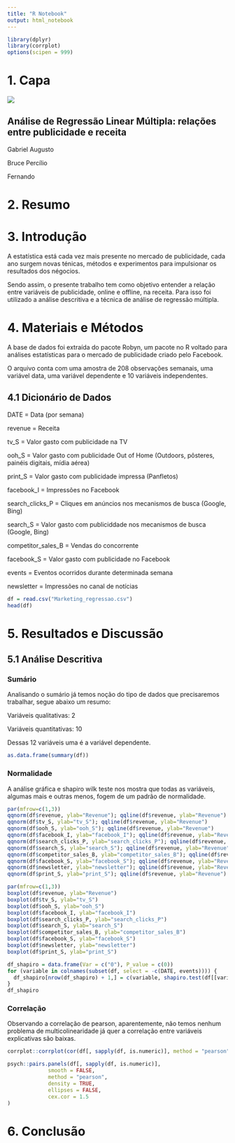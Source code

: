 ```yaml
---
title: "R Notebook"
output: html_notebook
---
```


```r
library(dplyr)
library(corrplot)
options(scipen = 999)
```

# **1. Capa**

![](lightweight_mmm.png)

## **Análise de Regressão Linear Múltipla: relações entre publicidade e receita**

Gabriel Augusto

Bruce Percílio

Fernando

# **2. Resumo**

# **3. Introdução**

A estatística está cada vez mais presente no mercado de publicidade, cada ano surgem novas ténicas, métodos e experimentos para impulsionar os resultados dos négocios.

Sendo assim, o presente trabalho tem como objetivo entender a relação entre variáveis de publicidade, online e offline, na receita. Para isso foi utilizado a análise descritiva e a técnica de análise de regressão múltipla.

# **4. Materiais e Métodos**

A base de dados foi extraída do pacote Robyn, um pacote no R voltado para análises estatísticas para o mercado de publicidade criado pelo Facebook.

O arquivo conta com uma amostra de 208 observações semanais, uma variável data, uma variável dependente e 10 variáveis independentes.

## **4.1 Dicionário de Dados**

DATE = Data (por semana)

revenue = Receita

tv_S = Valor gasto com publicidade na TV

ooh_S = Valor gasto com publicidade Out of Home (Outdoors, pôsteres, painéis digitais, mídia aérea)

print_S = Valor gasto com publicidade impressa (Panfletos)

facebook_I = Impressões no Facebook

search_clicks_P = Cliques em anúncios nos mecanismos de busca (Google, Bing)

search_S = Valor gasto com publiciddade nos mecanismos de busca (Google, Bing)

competitor_sales_B = Vendas do concorrente

facebook_S = Valor gasto com publicidade no Facebook

events = Eventos ocorridos durante determinada semana

newsletter = Impressões no canal de notícias

```r
df = read.csv("Marketing_regressao.csv")
head(df)
```

# **5. Resultados e Discussão**

## **5.1 Análise Descritiva**

### Sumário

Analisando o sumário já temos noção do tipo de dados que precisaremos trabalhar, segue abaixo um resumo:

Variáveis qualitativas: 2

Variáveis quantitativas: 10

Dessas 12 variáveis uma é a variável dependente.

```r
as.data.frame(summary(df))
```

### Normalidade

A análise gráfica e shapiro wilk teste nos mostra que todas as variáveis, algumas mais e outras menos, fogem de um padrão de normalidade.

```r
par(mfrow=c(1,3))
qqnorm(df$revenue, ylab="Revenue"); qqline(df$revenue, ylab="Revenue")
qqnorm(df$tv_S, ylab="tv_S"); qqline(df$revenue, ylab="Revenue")
qqnorm(df$ooh_S, ylab="ooh_S"); qqline(df$revenue, ylab="Revenue")
qqnorm(df$facebook_I, ylab="facebook_I"); qqline(df$revenue, ylab="Revenue")
qqnorm(df$search_clicks_P, ylab="search_clicks_P"); qqline(df$revenue, ylab="Revenue")
qqnorm(df$search_S, ylab="search_S"); qqline(df$revenue, ylab="Revenue")
qqnorm(df$competitor_sales_B, ylab="competitor_sales_B"); qqline(df$revenue, ylab="Revenue")
qqnorm(df$facebook_S, ylab="facebook_S"); qqline(df$revenue, ylab="Revenue")
qqnorm(df$newsletter, ylab="newsletter"); qqline(df$revenue, ylab="Revenue")
qqnorm(df$print_S, ylab="print_S"); qqline(df$revenue, ylab="Revenue")
```

```r
par(mfrow=c(1,3))
boxplot(df$revenue, ylab="Revenue")
boxplot(df$tv_S, ylab="tv_S")
boxplot(df$ooh_S, ylab="ooh_S")
boxplot(df$facebook_I, ylab="facebook_I")
boxplot(df$search_clicks_P, ylab="search_clicks_P")
boxplot(df$search_S, ylab="search_S")
boxplot(df$competitor_sales_B, ylab="competitor_sales_B")
boxplot(df$facebook_S, ylab="facebook_S")
boxplot(df$newsletter, ylab="newsletter")
boxplot(df$print_S, ylab="print_S")
```

```r
df_shapiro = data.frame(Var = c("0"), P_value = c(0))
for (variable in colnames(subset(df, select = -c(DATE, events)))) {
  df_shapiro[nrow(df_shapiro) + 1,] = c(variable, shapiro.test(df[[variable]])[2])
}
df_shapiro
```

### Correlação

Observando a correlação de pearson, aparentemente, não temos nenhum problema de multicolinearidade já quer a correlação entre variáveis explicativas são baixas.

```r

corrplot::corrplot(cor(df[, sapply(df, is.numeric)], method = "pearson"), method = 'number', type = 'lower', number.cex = 0.5, col=colorRampPalette(c("red","gray","blue"))(200))
```

```r

psych::pairs.panels(df[, sapply(df, is.numeric)], 
             smooth = FALSE,
             method = "pearson",
             density = TRUE,
             ellipses = FALSE,
             cex.cor = 1.5
) 
```

# **6. Conclusão**
